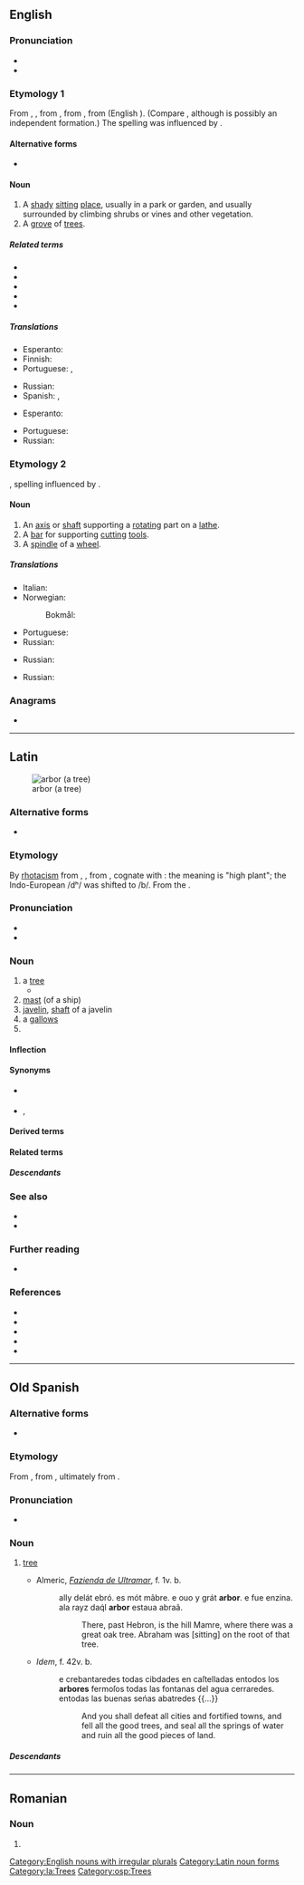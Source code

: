 {{also|Arbor|árbor}}
==English==

===Pronunciation===
* {{audio|en-us-arbor.ogg|Audio (US)|lang=en}}
* {{rhymes|ɑː(r)bə(r)|lang=en}}

===Etymology 1===
From {{inh|en|enm|arbour}}, {{m|enm|erbour}}, from {{der|en|fro|erbier||field, meadow, kitchen garden}}, from {{m|fro|erbe||grass, herb}}, from {{der|en|la|herba||grass, herb}} (English {{m|en|herb}}). (Compare {{der|en|LL.|herbārium}}, although {{m|fro|erbier}} is possibly an independent formation.) The spelling was influenced by {{etyl|la|en}} {{m|la|arbor||tree}}.

====Alternative forms====
* {{l|en|arbour}} {{qualifier|chiefly British}}

====Noun====
{{en-noun|s|arbores}}

# A [[shady]] [[sit]]ting [[place]], usually in a park or garden, and usually surrounded by climbing shrubs or vines and other vegetation.
# A [[grove]] of [[tree]]s.

=====Related terms=====
* {{l|en|arboreal}}
* {{l|en|arborescent}}
* {{l|en|arboreous}}
* {{l|en|arbor vitae}}
* {{l|en|herb}}

=====Translations=====
{{trans-top|a shady place for sitting}}
* Esperanto: {{t|eo|laŭbo}}
* Finnish: {{t|fi|vilpola}}
* Portuguese: {{t+|pt|pérgola|f}}, {{t+|pt|caramanchão|m}}
{{trans-mid}}
* Russian: {{t+|ru|бесе́дка|f}}
* Spanish: {{t+|es|cenado|m}}, {{t|es|pérgola|f}}
{{trans-bottom}}

{{trans-top|a grove of trees}}
* Esperanto: {{t|eo|arbareto}}
{{trans-mid}}
* Portuguese: {{t+|pt|renque}}
* Russian: {{t+|ru|ро́ща|f}}
{{trans-bottom}}

===Etymology 2===
{{bor|en|fr|arbre||tree, axis}}, spelling influenced by {{der|en|la|arbor||tree}}.

====Noun====
{{en-noun|s|arbores}}

# An [[axis]] or [[shaft]] supporting a [[rotate|rotating]] part on a [[lathe]].
# A [[bar]] for supporting [[cut]]ting [[tool]]s.
# A [[spindle]] of a [[wheel]].

=====Translations=====
{{trans-top|axis or shaft on a lathe}}
* Italian: {{t+|it|mandrino|m}}
* Norwegian:
*: Bokmål: {{t+|nb|spindel|m}}
{{trans-mid}}
* Portuguese: {{t|pt|mandril|m}}
* Russian: {{t+|ru|шпи́ндель|m}}
{{trans-bottom}}

{{trans-top|bar for supporting cutting tools}}
* Russian: {{t+|ru|опра́вка|f}}
{{trans-mid}}
{{trans-bottom}}

{{trans-top|spindle of a wheel}}
* Russian: {{t+|ru|ось|f}}
{{trans-mid}}
{{trans-bottom}}

===Anagrams===
* {{anagrams|en|borra}}

[[Category:English nouns with irregular plurals]]

----

==Latin==
[[Image:Linde von linn.jpg|thumb|arbor (a tree)]]

===Alternative forms===
* {{l|la|arbōs}}

===Etymology===
By [[rhotacism]] from {{inh|la|itc-ola|arbōs}}, {{m|la|arbōsis}}, from {{inh|la|itc-pro|*arðōs}}, cognate with {{m|la|arduus||high}}: the meaning is "high plant"; the Indo-European /dʰ/ was shifted to /b/. From the {{der|la|ine-pro|*h₂erHdʰ-||high, to grow}}.

===Pronunciation===
* {{la-IPA}}
* {{audio|la-cls-arbor.ogg|Audio (Classical)|lang=la}}

===Noun===
{{la-noun|arbor|arboris|f|third}}

# a [[tree]]
#* {{Q|la|Virgil|Aeneid|10|quote=Interea genitor Tiberini ad fluminis undam / uulnera siccabat lymphis corpusque leuabat / '''arboris''' acclinis trunco|trans=Meantime, his father at Tiber's flowing stream bathed his wounds in the clear water and his body leant against the trunk of '''a tree'''.}}
# [[mast]] (of a ship)
# [[javelin]], [[shaft]] of a javelin
# a [[gallows]]
# {{inflection of|arbor||voc|s|lang=la}}

====Inflection====
{{la-decl-3rd|arbor|arbor}}

====Synonyms====
* {{sense|mast of a ship}} {{l|la|mālus}}
* {{sense|javelin}} {{l|la|iaculum}}, {{l|la|pīlum}}

====Derived terms====
{{der3|lang=la
|arborārius
|arborātor
|arborēscō
|arborētum
|[[arboreus]], [[arborius]]
|arbuscula
|arbutus
|sacerarbōs}}

====Related terms====
{{rel3|lang=la
|arbuscula
|arbustīvus
|arbustō
|arbustum
|arbustus
|arbutus
}}

=====Descendants=====
{{der-top|Descendants}}
{{etymtree|la|la|arbor}}
{{der-bottom}}

===See also===
* {{l|la|pōmus}}
* {{l|la|silva}}

===Further reading===
* {{R:L&S|arbor|arbor1}}

===References===
* {{R:L&S}}
* {{R:Elementary Lewis}}
* {{R:du Cange}}
* {{R:Gaffiot}}
* {{R:M&A}}

[[Category:Latin noun forms]]
[[Category:la:Trees]]

----

==Old Spanish==

===Alternative forms===
* {{l|osp|arbol}}

===Etymology===
From {{inh|osp|la|arbor|arbor, arborem}}, from {{inh|osp|itc-ola|arbos|arbōs}}, ultimately from {{der|osp|ine-pro|*h₂erHdʰ-||high, to grow}}.

===Pronunciation===
* {{IPA|[ˈar.βor]|lang=osp}}

===Noun===
{{osp-noun|m|es}}

# [[tree]]
#* {{circa|1200}} Almeric, ''[[w:Fazienda de Ultramar|Fazienda de Ultramar]]'', f. 1v. b.
#*: ally delát ebró. es mót mãbre. e ouo y grát '''arbor'''. e fue enzina. ala rayz daq́l '''arbor''' estaua abraã.
#*:: There, past Hebron, is the hill Mamre, where there was a great oak tree. Abraham was [sitting] on the root of that tree. <!--Genesis 18:1?-->
#* ''Idem'', f. 42v. b.
#*: e crebantaredes todas cibdades en caſtelladas entodos los '''arbores''' fermoſos todas las fontanas del agua cerraredes. entodas las buenas seńas abatredes {{...}}
#*:: And you shall defeat all cities and fortified towns, and fell all the good trees, and seal all the springs of water and ruin all the good pieces of land.<!--2 Kings 3:19-->

=====Descendants=====
{{etymtree|osp|la|arbor}}

[[Category:osp:Trees]]

----

==Romanian==

===Noun===
{{ro-noun|m|arbori}}

# {{alternative form of|arbore|lang=ro}}